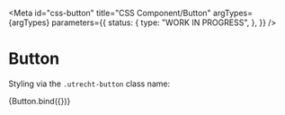 <!-- @license CC0-1.0 -->


<Meta
  id="css-button"
  title="CSS Component/Button"
  argTypes={argTypes}
  parameters={{
    status: {
      type: "WORK IN PROGRESS",
    },
  }}
/>

# Button

Styling via the `.utrecht-button` class name:

<Canvas>
  <Story name="Default" args={defaultArgs}>
    {Button.bind({})}
  </Story>
</Canvas>

<ArgsTable story="Default" />
